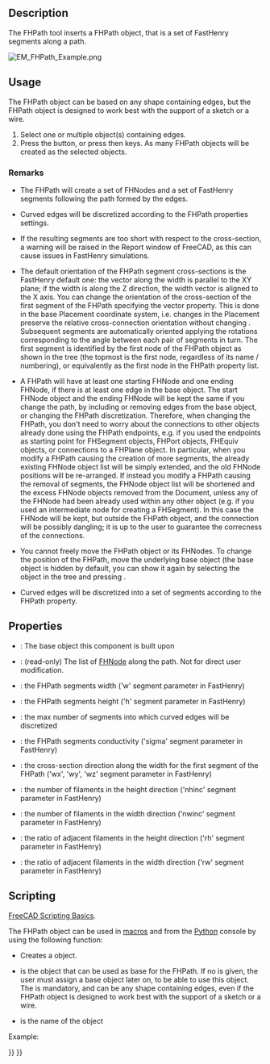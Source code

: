 <languages/>
<translate>

<!--T:26-->
{{Docnav
|[[EM_FHSegment|FHSegment]]
|[[EM_FHPlane|FHPlane]]
|[[EM_Workbench|EM]]
|IconL=EM_FHSegment.svg
|IconR=EM_FHPlane.svg
|IconC=EMWorkbench.svg
}}

<!--T:1-->
{{GuiCommand
|Name=EM FHPath
|MenuLocation=EM → FHPath
|Workbenches=[[EM_Workbench|EM]]
|Shortcut={{KEY|E}} {{KEY|T}}
|Version=0.17
|SeeAlso=[[EM_FHNode|EM FHNode]], [[EM_FHSegment|EM FHSegment]]
}}

==Description== <!--T:2-->

<!--T:3-->
The FHPath tool inserts a FHPath object, that is a set of FastHenry segments along a path.

</translate>
[[Image:EM_FHPath_Example.png]]
<translate>

<!--T:4-->
{{Caption|FastHenry FHPath}}

==Usage== <!--T:5-->

<!--T:6-->
The FHPath object can be based on any shape containing edges, but the FHPath object is designed to work best with the support of a sketch or a wire.

<!--T:7-->
# Select one or multiple object(s) containing edges.
# Press the {{Button|[[Image:EM_FHPath.svg|16px]] [[EM_FHPath|EM FHPath]]}} button, or press {{KEY|E}} then {{KEY|T}} keys. As many FHPath objects will be created as the selected objects.

===Remarks=== <!--T:8-->

<!--T:9-->
* The FHPath will create a set of FHNodes and a set of FastHenry segments following the path formed by the edges.

<!--T:10-->
* Curved edges will be discretized according to the FHPath properties settings.

<!--T:11-->
* If the resulting segments are too short with respect to the cross-section, a warning will be raised in the Report window of FreeCAD, as this can cause issues in FastHenry simulations.

<!--T:12-->
* The default orientation of the FHPath segment cross-sections is the FastHenry default one: the vector along the width is parallel to the XY plane; if the width is along the Z direction, the width vector is aligned to the X axis. You can change the orientation of the cross-section of the first segment of the FHPath specifying the {{PropertyData|ww}} vector property. This is done in the base Placement coordinate system, i.e. changes in the Placement preserve the relative cross-connection orientation without changing {{PropertyData|ww}}. Subsequent segments are automatically oriented applying the rotations corresponding to the angle between each pair of segments in turn. The first segment is identified by the first node of the FHPath object as shown in the tree (the topmost is the first node, regardless of its name / numbering), or equivalently as the first node in the {{PropertyData|Nodes}} FHPath property list.

<!--T:13-->
* A FHPath will have at least one starting FHNode and one ending FHNode, if there is at least one edge in the base object. The start FHNode object and the ending FHNode will be kept the same if you change the path, by including or removing edges from the base object, or changing the FHPath discretization. Therefore, when changing the FHPath, you don't need to worry about the connections to other objects already done using the FHPath endpoints, e.g. if you used the endpoints as starting point for FHSegment objects, FHPort objects, FHEquiv objects, or connections to a FHPlane object. In particular, when you modify a FHPath causing the creation of more segments, the already existing FHNode object list will be simply extended, and the old FHNode positions will be re-arranged. If instead you modify a FHPath causing the removal of segments, the FHNode object list will be shortened and the excess FHNode objects removed from the Document, unless any of the FHNode had been already used within any other object (e.g. if you used an intermediate node for creating a FHSegment). In this case the FHNode will be kept, but outside the FHPath object, and the connection will be possibly dangling; it is up to the user to guarantee the correcness of the connections. 

<!--T:14-->
* You cannot freely move the FHPath object or its FHNodes. To change the position of the FHPath, move the underlying base object (the base object is hidden by default, you can show it again by selecting the object in the tree and pressing {{KEY|Space}}.

<!--T:15-->
* Curved edges will be discretized into a set of segments according to the {{PropertyData|Discr}} FHPath property.

==Properties== <!--T:16-->

<!--T:17-->
* {{PropertyData|Base}}: The base object this component is built upon
* {{PropertyData|Nodes}}: (read-only) The list of [[EM_FHNode|FHNode]] along the path. Not for direct user modification.
* {{PropertyData|Width}}: the FHPath segments width ('w' segment parameter in FastHenry)
* {{PropertyData|Height}}: the FHPath segments height ('h' segment parameter in FastHenry)
* {{PropertyData|Discr}}: the max number of segments into which curved edges will be discretized
* {{PropertyData|Sigma}}: the FHPath segments conductivity ('sigma' segment parameter in FastHenry)
* {{PropertyData|ww}}: the cross-section direction along the width for the first segment of the FHPath ('wx', 'wy', 'wz' segment parameter in FastHenry)
* {{PropertyData|nhinc}}: the number of filaments in the height direction ('nhinc' segment parameter in FastHenry)
* {{PropertyData|nwinc}}: the number of filaments in the width direction ('nwinc' segment parameter in FastHenry)
* {{PropertyData|rh}}: the ratio of adjacent filaments in the height direction ('rh' segment parameter in FastHenry)
* {{PropertyData|rw}}: the ratio of adjacent filaments in the width direction ('rw' segment parameter in FastHenry)

==Scripting== <!--T:18-->

<!--T:19-->
{{Emphasis|See also:}} [[FreeCAD_Scripting_Basics|FreeCAD Scripting Basics]].

<!--T:20-->
The FHPath object can be used in [[Macros|macros]] and from the [[Python|Python]] console by using the following function:

</translate>
{{Code|code=
path = makeFHPath(baseobj=None,name='FHPath')
}}
<translate>

<!--T:21-->
* Creates a {{incode|FHPath}} object.
* {{incode|baseobj}} is the object that can be used as base for the FHPath. If no {{incode|baseobj}} is given, the user must assign a base object later on, to be able to use this object. The {{incode|baseobj}} is mandatory, and can be any shape containing edges, even if the FHPath object is designed to work best with the support of a sketch or a wire.
* {{incode|name}} is the name of the object

<!--T:25-->
Example:

</translate>
{{Code|code=
import FreeCAD, EM
from FreeCAD import Base
import Part, PartGui
spiral = App.ActiveDocument.addObject("Part::Spiral","Spiral")
spiral.Growth=1.00
spiral.Rotations=4.00
spiral.Radius=1.00
spiral.Placement=Base.Placement(Base.Vector(0.00,0.00,0.00),Base.Rotation(0.00,0.00,0.00,1.00))
spiral.Label='Spiral'

fhpath = EM.makeFHPath(spiral)
fhpath.Discr = 40
App.ActiveDocument.recompute()
}}
<translate>


<!--T:27-->
{{Docnav
|[[EM_FHSegment|FHSegment]]
|[[EM_FHPlane|FHPlane]]
|[[EM_Workbench|EM]]
|IconL=EM_FHSegment.svg
|IconR=EM_FHPlane.svg
|IconC=EMWorkbench.svg
}}
</translate>

{{EM Tools navi{{#translation:}}}}
{{Userdocnavi{{#translation:}}}}